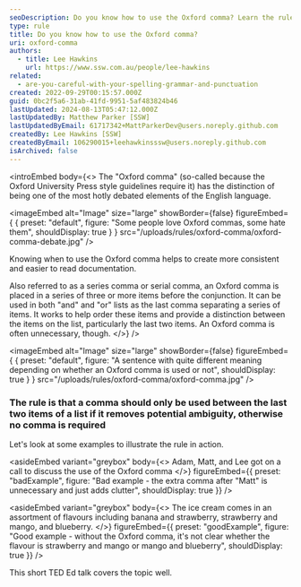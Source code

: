 ```yaml
---
seoDescription: Do you know how to use the Oxford comma? Learn the rule and when to add that extra comma to avoid ambiguity in your writing.
type: rule
title: Do you know how to use the Oxford comma?
uri: oxford-comma
authors:
  - title: Lee Hawkins
    url: https://www.ssw.com.au/people/lee-hawkins
related:
  - are-you-careful-with-your-spelling-grammar-and-punctuation
created: 2022-09-29T00:15:57.000Z
guid: 0bc2f5a6-31ab-41fd-9951-5af483824b46
lastUpdated: 2024-08-13T05:47:12.000Z
lastUpdatedBy: Matthew Parker [SSW]
lastUpdatedByEmail: 61717342+MattParkerDev@users.noreply.github.com
createdBy: Lee Hawkins [SSW]
createdByEmail: 106290015+leehawkinsssw@users.noreply.github.com
isArchived: false
---
```


<introEmbed
  body={<>
The "Oxford comma" (so-called because the Oxford University Press style guidelines require it) has the distinction of being one of the most hotly debated elements of the English language.


<imageEmbed
  alt="Image"
  size="large"
  showBorder={false}
  figureEmbed={ {
    preset: "default",
    figure: "Some people love Oxford commas, some hate them",
    shouldDisplay: true
  } }
  src="/uploads/rules/oxford-comma/oxford-comma-debate.jpg"
/>

Knowing when to use the Oxford comma helps to create more consistent and easier to read documentation.

Also referred to as a series comma or serial comma, an Oxford comma is placed in a series of three or more items before the conjunction. It can be used in both "and" and "or" lists as the last comma separating a series of items. It works to help order these items and provide a distinction between the items on the list, particularly the last two items. An Oxford comma is often unnecessary, though.
  </>}
/>

<imageEmbed
  alt="Image"
  size="large"
  showBorder={false}
  figureEmbed={ {
    preset: "default",
    figure: "A sentence with quite different meaning depending on whether an Oxford comma is used or not",
    shouldDisplay: true
  } }
  src="/uploads/rules/oxford-comma/oxford-comma.jpg"
/>

### The rule is that a comma should only be used between the last two items of a list if it removes potential ambiguity, otherwise no comma is required

Let's look at some examples to illustrate the rule in action.

<asideEmbed
  variant="greybox"
  body={<>
    Adam, Matt, and Lee got on a call to discuss the use of the Oxford comma
  </>}
  figureEmbed={{
    preset: "badExample",
    figure: "Bad example - the extra comma after \"Matt\" is unnecessary and just adds clutter",
    shouldDisplay: true
  }}
/>

<asideEmbed
  variant="greybox"
  body={<>
    The ice cream comes in an assortment of flavours including banana and strawberry, strawberry and mango, and blueberry.
  </>}
  figureEmbed={{
    preset: "goodExample",
    figure: "Good example - without the Oxford comma, it's not clear whether the flavour is strawberry and mango or mango and blueberry",
    shouldDisplay: true
  }}
/>

This short TED Ed talk covers the topic well.
<youtubeEmbed url="https://youtu.be/ptM7FzyjtRk" description="" />
